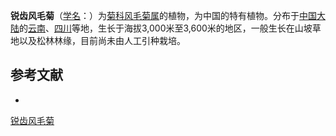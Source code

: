 {{Speciesbox
| name = 锐齿风毛菊
| status = 
| status_system = 
| image =
| genus = Saussurea
| species = euodonta
| authority = Diels in Notes Roy.
}}

'''锐齿风毛菊'''（[[学名|学名]]：{{lang|la|''Saussurea euodonta''}}）为[[菊科|菊科]][[风毛菊属|风毛菊属]]的植物，为中国的特有植物。分布于[[中国大陆|中国大陆]]的[[云南|云南]]、[[四川|四川]]等地，生长于海拔3,000米至3,600米的地区，一般生长在山坡草地以及松林林缘，目前尚未由人工引种栽培。

== 参考文献 ==
<div class="references-small">
* {{cite web| url =http://www.bioinfo.cn/db05/KmzwSpecies.php?action=view&id=5312| title =锐齿风毛菊| work =《中国高等植物数据库全库》| publisher =中国科学院微生物研究所| author =昆明植物研究所| accessdate =2009-02-24| deadurl =yes| archiveurl =https://web.archive.org/web/20160305073844/http://www.bioinfo.cn/db05/KmzwSpecies.php?action=view&id=5312| archivedate =2016-03-05}}
</div>
{{Taxonbar|from=Q15226932}}

[[Category:风毛菊属|锐齿风毛菊]]


{{植物小作品}}
